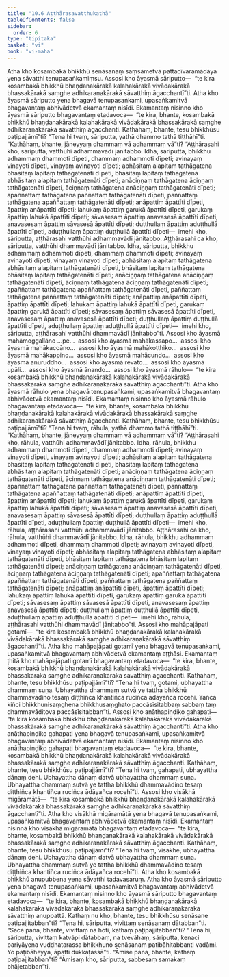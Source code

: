 ```yaml
---
title: "10.6 Aṭṭhārasavatthukathā"
tableOfContents: false
sidebar:
  order: 6
type: "tipitaka"
basket: "vi"
book: "vi-maha"
---
```



<DynamicBreadcrumb />

<Division number="468" book="vi-maha" e="ch" v="3" p="501">

<Paragraph number="2003" book="vi-maha">
Atha kho kosambakā bhikkhū senāsanaṃ saṃsāmetvā pattacīvaramādāya yena sāvatthi tenupasaṅkamiṃsu. Assosi kho āyasmā sāriputto—  “te kira kosambakā bhikkhū bhaṇḍanakārakā kalahakārakā vivādakārakā bhassakārakā saṃghe adhikaraṇakārakā sāvatthiṃ āgacchantī”ti. Atha kho āyasmā sāriputto yena bhagavā tenupasaṅkami, upasaṅkamitvā bhagavantaṃ abhivādetvā ekamantaṃ nisīdi. Ekamantaṃ nisinno kho āyasmā sāriputto bhagavantaṃ etadavoca—  “te kira, bhante, kosambakā bhikkhū bhaṇḍanakārakā kalahakārakā vivādakārakā bhassakārakā saṃghe adhikaraṇakārakā sāvatthiṃ āgacchanti. Kathāhaṃ, bhante, tesu bhikkhūsu paṭipajjāmī”ti? “Tena hi tvaṃ, sāriputta, yathā dhammo tathā tiṭṭhāhī”ti. “Kathāhaṃ, bhante, jāneyyaṃ dhammaṃ vā adhammaṃ vā”ti?
</Paragraph>

<Paragraph number="2004" book="vi-maha">
“Aṭṭhārasahi kho, sāriputta, vatthūhi adhammavādī jānitabbo. Idha, sāriputta, bhikkhu adhammaṃ dhammoti dīpeti, dhammaṃ adhammoti dīpeti; avinayaṃ vinayoti dīpeti, vinayaṃ avinayoti dīpeti; abhāsitaṃ alapitaṃ tathāgatena bhāsitaṃ lapitaṃ tathāgatenāti dīpeti, bhāsitaṃ lapitaṃ tathāgatena abhāsitaṃ alapitaṃ tathāgatenāti dīpeti; anāciṇṇaṃ tathāgatena āciṇṇaṃ tathāgatenāti dīpeti, āciṇṇaṃ tathāgatena anāciṇṇaṃ tathāgatenāti dīpeti; apaññattaṃ tathāgatena paññattaṃ tathāgatenāti dīpeti, paññattaṃ tathāgatena apaññattaṃ tathāgatenāti dīpeti; anāpattiṃ āpattīti dīpeti, āpattiṃ anāpattīti dīpeti; lahukaṃ āpattiṃ garukā āpattīti dīpeti, garukaṃ āpattiṃ lahukā āpattīti dīpeti; sāvasesaṃ āpattiṃ anavasesā āpattīti dīpeti, anavasesaṃ āpattiṃ sāvasesā āpattīti dīpeti; duṭṭhullaṃ āpattiṃ aduṭṭhullā āpattīti dīpeti, aduṭṭhullaṃ āpattiṃ duṭṭhullā āpattīti dīpeti—  imehi kho, sāriputta, aṭṭhārasahi vatthūhi adhammavādī jānitabbo.
</Paragraph>

<Paragraph number="2005" book="vi-maha">
Aṭṭhārasahi ca kho, sāriputta, vatthūhi dhammavādī jānitabbo. Idha, sāriputta, bhikkhu adhammaṃ adhammoti dīpeti, dhammaṃ dhammoti dīpeti; avinayaṃ avinayoti dīpeti, vinayaṃ vinayoti dīpeti; abhāsitaṃ alapitaṃ tathāgatena abhāsitaṃ alapitaṃ tathāgatenāti dīpeti, bhāsitaṃ lapitaṃ tathāgatena bhāsitaṃ lapitaṃ tathāgatenāti dīpeti; anāciṇṇaṃ tathāgatena anāciṇṇaṃ tathāgatenāti dīpeti, āciṇṇaṃ tathāgatena āciṇṇaṃ tathāgatenāti dīpeti; apaññattaṃ tathāgatena apaññattaṃ tathāgatenāti dīpeti, paññattaṃ tathāgatena paññattaṃ tathāgatenāti dīpeti; anāpattiṃ anāpattīti dīpeti, āpattiṃ āpattīti dīpeti; lahukaṃ āpattiṃ lahukā āpattīti dīpeti, garukaṃ āpattiṃ garukā āpattīti dīpeti; sāvasesaṃ āpattiṃ sāvasesā āpattīti dīpeti, anavasesaṃ āpattiṃ anavasesā āpattīti dīpeti; duṭṭhullaṃ āpattiṃ duṭṭhullā āpattīti dīpeti, aduṭṭhullaṃ āpattiṃ aduṭṭhullā āpattīti dīpeti—  imehi kho, sāriputta, aṭṭhārasahi vatthūhi dhammavādī jānitabbo”ti.
</Paragraph>

</Division>
<Division number="469" book="vi-maha" e="ch" v="3" p="502">

<Paragraph number="2006" book="vi-maha">
Assosi kho āyasmā mahāmoggallāno …pe…  assosi kho āyasmā mahākassapo…  assosi kho āyasmā mahākaccāno…  assosi kho āyasmā mahākoṭṭhiko…  assosi kho āyasmā mahākappino…  assosi kho āyasmā mahācundo…  assosi kho āyasmā anuruddho…  assosi kho āyasmā revato…  assosi kho āyasmā upāli…  assosi kho āyasmā ānando…  assosi kho āyasmā rāhulo—  “te kira kosambakā bhikkhū bhaṇḍanakārakā kalahakārakā vivādakārakā bhassakārakā saṃghe adhikaraṇakārakā sāvatthiṃ āgacchantī”ti. Atha kho āyasmā rāhulo yena bhagavā tenupasaṅkami, upasaṅkamitvā bhagavantaṃ abhivādetvā ekamantaṃ nisīdi. Ekamantaṃ nisinno kho āyasmā rāhulo bhagavantaṃ etadavoca—  “te kira, bhante, kosambakā bhikkhū bhaṇḍanakārakā kalahakārakā vivādakārakā bhassakārakā saṃghe adhikaraṇakārakā sāvatthiṃ āgacchanti. Kathāhaṃ, bhante, tesu bhikkhūsu paṭipajjāmī”ti? “Tena hi tvaṃ, rāhula, yathā dhammo tathā tiṭṭhāhī”ti. “Kathāhaṃ, bhante, jāneyyaṃ dhammaṃ vā adhammaṃ vā”ti?
</Paragraph>

<Paragraph number="2007" book="vi-maha">
“Aṭṭhārasahi kho, rāhula, vatthūhi adhammavādī jānitabbo. Idha, rāhula, bhikkhu adhammaṃ dhammoti dīpeti, dhammaṃ adhammoti dīpeti; avinayaṃ vinayoti dīpeti, vinayaṃ avinayoti dīpeti; abhāsitaṃ alapitaṃ tathāgatena bhāsitaṃ lapitaṃ tathāgatenāti dīpeti, bhāsitaṃ lapitaṃ tathāgatena abhāsitaṃ alapitaṃ tathāgatenāti dīpeti; anāciṇṇaṃ tathāgatena āciṇṇaṃ tathāgatenāti dīpeti, āciṇṇaṃ tathāgatena anāciṇṇaṃ tathāgatenāti dīpeti; apaññattaṃ tathāgatena paññattaṃ tathāgatenāti dīpeti, paññattaṃ tathāgatena apaññattaṃ tathāgatenāti dīpeti; anāpattiṃ āpattīti dīpeti, āpattiṃ anāpattīti dīpeti; lahukaṃ āpattiṃ garukā āpattīti dīpeti, garukaṃ āpattiṃ lahukā āpattīti dīpeti; sāvasesaṃ āpattiṃ anavasesā āpattīti dīpeti, anavasesaṃ āpattiṃ sāvasesā āpattīti dīpeti; duṭṭhullaṃ āpattiṃ aduṭṭhullā āpattīti dīpeti, aduṭṭhullaṃ āpattiṃ duṭṭhullā āpattīti dīpeti—  imehi kho, rāhula, aṭṭhārasahi vatthūhi adhammavādī jānitabbo.
</Paragraph>

<Paragraph number="2008" book="vi-maha">
Aṭṭhārasahi ca kho, rāhula, vatthūhi dhammavādī jānitabbo. Idha, rāhula, bhikkhu adhammaṃ adhammoti dīpeti, dhammaṃ dhammoti dīpeti; avinayaṃ avinayoti dīpeti, vinayaṃ vinayoti dīpeti; abhāsitaṃ alapitaṃ tathāgatena abhāsitaṃ alapitaṃ tathāgatenāti dīpeti, bhāsitaṃ lapitaṃ tathāgatena bhāsitaṃ lapitaṃ tathāgatenāti dīpeti; anāciṇṇaṃ tathāgatena anāciṇṇaṃ tathāgatenāti dīpeti, āciṇṇaṃ tathāgatena āciṇṇaṃ tathāgatenāti dīpeti; apaññattaṃ tathāgatena apaññattaṃ tathāgatenāti dīpeti, paññattaṃ tathāgatena paññattaṃ tathāgatenāti dīpeti; anāpattiṃ anāpattīti dīpeti, āpattiṃ āpattīti dīpeti; lahukaṃ āpattiṃ lahukā āpattīti dīpeti, garukaṃ āpattiṃ garukā āpattīti dīpeti; sāvasesaṃ āpattiṃ sāvasesā āpattīti dīpeti, anavasesaṃ āpattiṃ anavasesā āpattīti dīpeti; duṭṭhullaṃ āpattiṃ duṭṭhullā āpattīti dīpeti, aduṭṭhullaṃ āpattiṃ aduṭṭhullā āpattīti dīpeti—  imehi kho, rāhula, aṭṭhārasahi vatthūhi dhammavādī jānitabbo”ti.
</Paragraph>

</Division>
<Division number="470" book="vi-maha" e="ch" v="3" p="504">

<Paragraph number="2009" book="vi-maha">
Assosi kho mahāpajāpati gotamī—  “te kira kosambakā bhikkhū bhaṇḍanakārakā kalahakārakā vivādakārakā bhassakārakā saṃghe adhikaraṇakārakā sāvatthiṃ āgacchantī”ti. Atha kho mahāpajāpati gotamī yena bhagavā tenupasaṅkami, upasaṅkamitvā bhagavantaṃ abhivādetvā ekamantaṃ aṭṭhāsi. Ekamantaṃ ṭhitā kho mahāpajāpati gotamī bhagavantaṃ etadavoca—  “te kira, bhante, kosambakā bhikkhū bhaṇḍanakārakā kalahakārakā vivādakārakā bhassakārakā saṃghe adhikaraṇakārakā sāvatthiṃ āgacchanti. Kathāhaṃ, bhante, tesu bhikkhūsu paṭipajjāmī”ti? “Tena hi tvaṃ, gotami, ubhayattha dhammaṃ suṇa. Ubhayattha dhammaṃ sutvā ye tattha bhikkhū dhammavādino tesaṃ diṭṭhiñca khantiñca ruciñca ādāyañca rocehi. Yañca kiñci bhikkhunisaṃghena bhikkhusaṃghato paccāsīsitabbaṃ sabbaṃ taṃ dhammavāditova paccāsīsitabban”ti.
</Paragraph>

</Division>
<Division number="471" book="vi-maha" e="ch" v="3" p="504">

<Paragraph number="2010" book="vi-maha">
Assosi kho anāthapiṇḍiko gahapati—  “te kira kosambakā bhikkhū bhaṇḍanakārakā kalahakārakā vivādakārakā bhassakārakā saṃghe adhikaraṇakārakā sāvatthiṃ āgacchantī”ti. Atha kho anāthapiṇḍiko gahapati yena bhagavā tenupasaṅkami, upasaṅkamitvā bhagavantaṃ abhivādetvā ekamantaṃ nisīdi. Ekamantaṃ nisinno kho anāthapiṇḍiko gahapati bhagavantaṃ etadavoca—  “te kira, bhante, kosambakā bhikkhū bhaṇḍanakārakā kalahakārakā vivādakārakā bhassakārakā saṃghe adhikaraṇakārakā sāvatthiṃ āgacchanti. Kathāhaṃ, bhante, tesu bhikkhūsu paṭipajjāmī”ti? “Tena hi tvaṃ, gahapati, ubhayattha dānaṃ dehi. Ubhayattha dānaṃ datvā ubhayattha dhammaṃ suṇa. Ubhayattha dhammaṃ sutvā ye tattha bhikkhū dhammavādino tesaṃ diṭṭhiñca khantiñca ruciñca ādāyañca rocehī”ti.
</Paragraph>

</Division>
<Division number="472" book="vi-maha" e="ch" v="3" p="505">

<Paragraph number="2011" book="vi-maha">
Assosi kho visākhā migāramātā—  “te kira kosambakā bhikkhū bhaṇḍanakārakā kalahakārakā vivādakārakā bhassakārakā saṃghe adhikaraṇakārakā sāvatthiṃ āgacchantī”ti. Atha kho visākhā migāramātā yena bhagavā tenupasaṅkami, upasaṅkamitvā bhagavantaṃ abhivādetvā ekamantaṃ nisīdi. Ekamantaṃ nisinnā kho visākhā migāramātā bhagavantaṃ etadavoca—  “te kira, bhante, kosambakā bhikkhū bhaṇḍanakārakā kalahakārakā vivādakārakā bhassakārakā saṃghe adhikaraṇakārakā sāvatthiṃ āgacchanti. Kathāhaṃ, bhante, tesu bhikkhūsu paṭipajjāmī”ti? “Tena hi tvaṃ, visākhe, ubhayattha dānaṃ dehi. Ubhayattha dānaṃ datvā ubhayattha dhammaṃ suṇa. Ubhayattha dhammaṃ sutvā ye tattha bhikkhū dhammavādino tesaṃ diṭṭhiñca khantiñca ruciñca ādāyañca rocehī”ti.
</Paragraph>

</Division>
<Division number="473" book="vi-maha" e="ch" v="3" p="505">

<Paragraph number="2012" book="vi-maha">
Atha kho kosambakā bhikkhū anupubbena yena sāvatthi tadavasaruṃ. Atha kho āyasmā sāriputto yena bhagavā tenupasaṅkami, upasaṅkamitvā bhagavantaṃ abhivādetvā ekamantaṃ nisīdi. Ekamantaṃ nisinno kho āyasmā sāriputto bhagavantaṃ etadavoca—  “te kira, bhante, kosambakā bhikkhū bhaṇḍanakārakā kalahakārakā vivādakārakā bhassakārakā saṃghe adhikaraṇakārakā sāvatthiṃ anuppattā. Kathaṃ nu kho, bhante, tesu bhikkhūsu senāsane paṭipajjitabban”ti? “Tena hi, sāriputta, vivittaṃ senāsanaṃ dātabban”ti. “Sace pana, bhante, vivittaṃ na hoti, kathaṃ paṭipajjitabban”ti? “Tena hi, sāriputta, vivittaṃ katvāpi dātabbaṃ, na tvevāhaṃ, sāriputta, kenaci pariyāyena vuḍḍhatarassa bhikkhuno senāsanaṃ paṭibāhitabbanti vadāmi. Yo paṭibāheyya, āpatti dukkaṭassā”ti.
</Paragraph>

<Paragraph number="2013" book="vi-maha">
“Āmise pana, bhante, kathaṃ paṭipajjitabban”ti? “Āmisaṃ kho, sāriputta, sabbesaṃ samakaṃ bhājetabban”ti.
</Paragraph>
</Division>